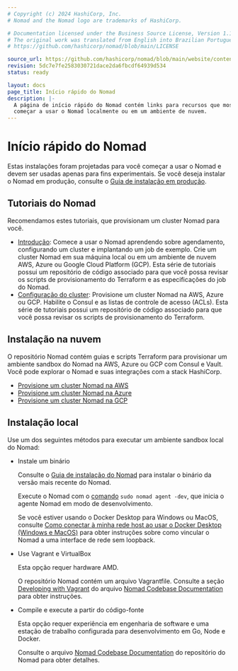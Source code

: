 ```yaml
---
# Copyright (c) 2024 HashiCorp, Inc.
# Nomad and the Nomad logo are trademarks of HashiCorp.

# Documentation licensed under the Business Source License, Version 1.1.
# The original work was translated from English into Brazilian Portuguese.
# https://github.com/hashicorp/nomad/blob/main/LICENSE

source_url: https://github.com/hashicorp/nomad/blob/main/website/content/docs/quickstart.mdx
revision: 5dc7e7fe2583030721dace2da6fbcdf64939d534
status: ready

layout: docs
page_title: Início rápido do Nomad
description: |-
  A página de início rápido do Nomad contém links para recursos que mostram como
  começar a usar o Nomad localmente ou em um ambiente de nuvem.
---
```


# Início rápido do Nomad

Estas instalações foram projetadas para você começar a usar o Nomad e devem
ser usadas apenas para fins experimentais.
Se você deseja instalar o Nomad em produção, consulte o
[Guia de instalação em produção](/nomad/docs/deploy/production).

## Tutoriais do Nomad

Recomendamos estes tutoriais, que provisionam um cluster Nomad para você.

- [Introdução][]: Comece a usar o Nomad aprendendo sobre agendamento,
  configurando um cluster e implantando um job de exemplo.
  Crie um cluster Nomad em sua máquina local ou em um ambiente de nuvem AWS,
  Azure ou Google Cloud Platform (GCP).
  Esta série de tutoriais possui um repositório de código associado para que
  você possa revisar os scripts de provisionamento do Terraform e as
  especificações do job do Nomad.
- [Configuração do cluster][]: Provisione um cluster Nomad na AWS, Azure ou GCP.
  Habilite o Consul e as listas de controle de acesso (ACLs).
  Esta série de tutoriais possui um repositório de código associado para que
  você possa revisar os scripts de provisionamento do Terraform.

## Instalação na nuvem

O repositório Nomad contém guias e scripts Terraform para provisionar um
ambiente sandbox do Nomad na AWS, Azure ou GCP com Consul e Vault.
Você pode explorar o Nomad e suas integrações com a stack HashiCorp.

- [Provisione um cluster Nomad na AWS][]
- [Provisione um cluster Nomad na Azure][]
- [Provisione um cluster Nomad na GCP][]

## Instalação local

Use um dos seguintes métodos para executar um ambiente sandbox local do Nomad:

- Instale um binário

  Consulte o [Guia de instalação do Nomad][installing-binary] para instalar o
  binário da versão mais recente do Nomad.  

  Execute o Nomad com o [comando][agent-dev] `sudo nomad agent -dev`, que inicia
  o agente Nomad em modo de desenvolvimento.

  Se você estiver usando o Docker Desktop para Windows ou MacOS, consulte
  [Como conectar à minha rede host ao usar o Docker Desktop (Windows e MacOS)][faq-win-mac]
  para obter instruções sobre como vincular o Nomad a uma interface de rede sem
  loopback.

- Use Vagrant e VirtualBox

  Esta opção requer hardware AMD.

  O repositório Nomad contém um arquivo Vagrantfile.
  Consulte a seção [Developing with Vagrant][vagrant] do arquivo
  [Nomad Codebase Documentation][compile-source] para obter instruções.

- Compile e execute a partir do código-fonte

  Esta opção requer experiência em engenharia de software e uma estação de
  trabalho configurada para desenvolvimento em Go, Node e Docker.

  Consulte o arquivo [Nomad Codebase Documentation][compile-source] do
  repositório do Nomad para obter detalhes.

[faq-win-mac]: /nomad/docs/faq#q-how-to-connect-to-my-host-network-when-using-docker-desktop-windows-and-macos
[installing-binary]: /nomad/docs/deploy
[Introdução]: /nomad/tutorials/get-started
[Configuração do cluster]: /nomad/tutorials/cluster-setup
[Provisione um cluster Nomad na AWS]: https://github.com/hashicorp/nomad/blob/main/terraform/aws/README.md
[Provisione um cluster Nomad na Azure]: https://github.com/hashicorp/nomad/blob/main/terraform/azure/README.md
[Provisione um cluster Nomad na GCP]: https://github.com/hashicorp/nomad/blob/main/terraform/gcp/README.md
[agent-dev]: /nomad/commands/agent#dev
[vagrant]: https://github.com/hashicorp/nomad/blob/main/contributing/README.md#developing-with-vagrant
[compile-source]: https://github.com/hashicorp/nomad/blob/main/contributing/README.md
